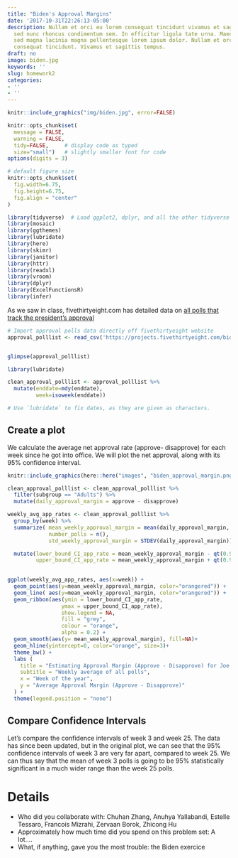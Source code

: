 ```yaml
---
title: "Biden's Approval Margins"
date: '2017-10-31T22:26:13-05:00'
description: Nullam et orci eu lorem consequat tincidunt vivamus et sagittis magna
  sed nunc rhoncus condimentum sem. In efficitur ligula tate urna. Maecenas massa
  sed magna lacinia magna pellentesque lorem ipsum dolor. Nullam et orci eu lorem
  consequat tincidunt. Vivamus et sagittis tempus.
draft: no
image: biden.jpg
keywords: ''
slug: homework2
categories:
- ''
- ''
---
```


```r
knitr::include_graphics("img/biden.jpg", error=FALSE)
```

```r
knitr::opts_chunk$set(
  message = FALSE, 
  warning = FALSE, 
  tidy=FALSE,     # display code as typed
  size="small")   # slightly smaller font for code
options(digits = 3)

# default figure size
knitr::opts_chunk$set(
  fig.width=6.75, 
  fig.height=6.75,
  fig.align = "center"
)
```


```r
library(tidyverse)  # Load ggplot2, dplyr, and all the other tidyverse packages
library(mosaic)
library(ggthemes)
library(lubridate)
library(here)
library(skimr)
library(janitor)
library(httr)
library(readxl)
library(vroom)
library(dplyr)
library(ExcelFunctionsR)
library(infer)
```


As we saw in class, fivethirtyeight.com has detailed data on [all polls that track the president's approval ](https://projects.fivethirtyeight.com/biden-approval-ratings)

```r
# Import approval polls data directly off fivethirtyeight website
approval_polllist <- read_csv('https://projects.fivethirtyeight.com/biden-approval-data/approval_polllist.csv') 


glimpse(approval_polllist) 

library(lubridate) 

clean_approval_polllist <- approval_polllist %>%
  mutate(enddate=mdy(enddate),
         week=isoweek(enddate)) 

# Use `lubridate` to fix dates, as they are given as characters.
```

## Create a plot

We calculate the average net approval rate (approve- disapprove) for each week since he got into office. We will plot the net approval, along with its 95% confidence interval. 

```r
knitr::include_graphics(here::here("images", "biden_approval_margin.png"), error = FALSE)
```

```r
clean_approval_polllist <- clean_approval_polllist %>%
  filter(subgroup == "Adults") %>%
  mutate(daily_approval_margin = approve - disapprove)
```


```r
weekly_avg_app_rates <- clean_approval_polllist %>%
  group_by(week) %>%
  summarize( mean_weekly_approval_margin = mean(daily_approval_margin, na.rm = TRUE),
             number_polls = n(),
             std_weekly_approval_margin = STDEV(daily_approval_margin)) %>%

  mutate(lower_bound_CI_app_rate = mean_weekly_approval_margin - qt(0.975, df=number_polls-1)*std_weekly_approval_margin/sqrt(number_polls),
         upper_bound_CI_app_rate = mean_weekly_approval_margin + qt(0.975, df=number_polls-1)*std_weekly_approval_margin/sqrt(number_polls))
         
```


```r
ggplot(weekly_avg_app_rates, aes(x=week)) +
  geom_point(aes(y=mean_weekly_approval_margin, color="orangered")) +
  geom_line( aes(y=mean_weekly_approval_margin, color="orangered")) +
  geom_ribbon(aes(ymin = lower_bound_CI_app_rate, 
                 ymax = upper_bound_CI_app_rate), 
                 show.legend = NA,
                 fill = "grey",
                 colour = "orange", 
                 alpha = 0.2) +
  geom_smooth(aes(y= mean_weekly_approval_margin), fill=NA)+
  geom_hline(yintercept=0, color="orange", size=3)+
  theme_bw() +
  labs (
    title = "Estimating Approval Margin (Approve - Disapprove) for Joe Biden",
    subtitle = "Weekly average of all polls",
    x = "Week of the year",
    y = "Average Approval Margin (Approve - Disapprove)"
  ) +
  theme(legend.position = "none")
```

## Compare Confidence Intervals

Let's compare the confidence intervals of week 3 and week 25. The data has since been updated, but in the original plot, we can see that the 95% confidence intervals of week 3 are very far apart, compared to week 25. We can thus say that the mean of week 3 polls is going to be 95% statistically significant in a much wider range than the week 25 polls.


# Details

- Who did you collaborate with: Chuhan Zhang, Anuhya Yallabandi, Estelle Tessaro, Francois Mizrahi, Zervaan Borok, Zhicong Hu
- Approximately how much time did you spend on this problem set: A lot.... 
- What, if anything, gave you the most trouble: the Biden exercice

